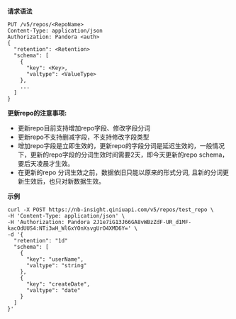 **请求语法**

```
PUT /v5/repos/<RepoName>
Content-Type: application/json
Authorization: Pandora <auth>
{
  "retention": <Retention>
  "schema": [
    {
      "key": <Key>,
      "valtype": <ValueType>
    },
    ...
  ]
}
```

**更新repo的注意事项:**

* 更新repo目前支持增加repo字段、修改字段分词
* 更新repo不支持删减字段，不支持修改字段类型
* 增加repo字段是立即生效的，更新repo的字段分词是延迟生效的，一般情况下，更新的repo字段的分词生效时间需要2天，即今天更新的repo schema，要后天凌晨才生效。
* 在更新的repo 分词生效之前，数据依旧只能以原来的形式分词, 且新的分词更新生效后，也只对新数据生效。

**示例**

```
curl -X POST https://nb-insight.qiniuapi.com/v5/repos/test_repo \
-H 'Content-Type: application/json' \
-H 'Authorization: Pandora 2J1e7iG13J66GA8vWBzZdF-UR_d1MF-kacOdUUS4:NTi3wH_WlGxYOnXsvgUrO4XMD6Y=' \
-d '{
  "retention": "1d"
  "schema": [
    {
      "key": "userName",
      "valtype": "string"
    },
    {
      "key": "createDate",
      "valtype": "date"
    }
  ]
}'
```

